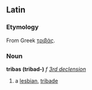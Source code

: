 ==Latin==
===Etymology===
From Greek [[τριβάς]].

===Noun===
'''tribas (tribad-)''' ''f'' ''[[Wiktionary Appendix:Latin third declension|3rd declension]]''

#a [[lesbian]], [[tribade]]